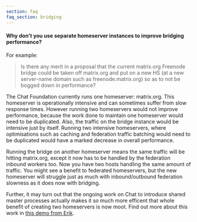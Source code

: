 ```yaml
---
section: faq
faq_section: bridging
---
```


#### Why don't you use separate homeserver instances to improve bridging performance?

For example:

> Is there any merit in a proposal that the current matrix.org Freenode bridge could be taken off matrix.org and put on a new HS (at a new server-name domain such as freenode.matrix.org) so as to not be bogged down in performance?

The Chat Foundation currently runs one homeserver: matrix.org. This homeserver is operationally intensive and can sometimes suffer from slow response times. However running two homeservers would not improve performance, because the work done to maintain one homeserver would need to be duplicated. Also, the traffic on the bridge instance would be intensive just by itself. Running two intensive homeservers, where optimisations such as caching and federation traffic batching would need to be duplicated would have a marked decrease in overall performance.

Running the bridge on another homeserver means the same traffic will be hitting matrix.org, except it now has to be handled by the federation inbound workers too. Now you have two hosts handling the same amount of traffic. You might see a benefit to federated homeservers, but the new homeserver will struggle just as much with inbound/outbound federation slowness as it does now with bridging.

Further, it may turn out that the ongoing work on Chat to introduce shared master processes actually makes it so much more efficent that whole benefit of creating two homeservers is now moot. Find out more about this work in [this demo from Erik](https://www.youtube.com/watch?v=IwOSQ9X4_I8&t=330s).
